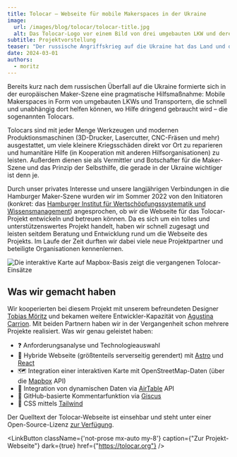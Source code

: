 ```yaml
---
title: Tolocar – Webseite für mobile Makerspaces in der Ukraine
image:
  url: /images/blog/tolocar/tolocar-title.jpg
  alt: Das Tolocar-Logo vor einem Bild von drei umgebauten LKW und deren Besatzung.
subtitle: Projektvorstellung
teaser: "Der russische Angriffskrieg auf die Ukraine hat das Land und die Menschen schwer gezeichnet. Die mobilen Makerspaces namens Tolocar versuchen vor Ort zu reparieren und neue Maker auszubilden. Wir durften die Webseite dafür bauen."
date: 2024-03-01
authors:
  - moritz
---
```


Bereits kurz nach dem russischen Überfall auf die Ukraine formierte sich in der europäischen Maker-Szene eine pragmatische Hilfsmaßnahme: Mobile Makerspaces in Form von umgebauten LKWs und Transportern, die schnell und unabhängig dort helfen können, wo Hilfe dringend gebraucht wird – die sogenannten Tolocars.

Tolocars sind mit jeder Menge Werkzeugen und modernen Produktionsmaschinen (3D-Drucker, Lasercutter, CNC-Fräsen und mehr) ausgestattet, um viele kleinere Kriegsschäden direkt vor Ort zu reparieren und humanitäre Hilfe (in Kooperation mit anderen Hilfsorganisationen) zu leisten. Außerdem dienen sie als Vermittler und Botschafter für die Maker-Szene und das Prinzip der Selbsthilfe, die gerade in der Ukraine wichtiger ist denn je.

Durch unser privates Interesse und unsere langjährigen Verbindungen in die Hamburger Maker-Szene wurden wir im Sommer 2022 von den Initiatoren (konkret: das [Hamburger Institut für Wertschöpfungssystematik und Wissensmanagement](https://www.hiww.de/)) angesprochen, ob wir die Webseite für das Tolocar-Projekt entwickeln und betreuen können. Da es sich um ein tolles und unterstützenswertes Projekt handelt, haben wir schnell zugesagt und leisten seitdem Beratung und Entwicklung rund um die Webseite des Projekts. Im Laufe der Zeit durften wir dabei viele neue Projektpartner und beteiligte Organisationen kennenlernen.

![Die interaktive Karte auf Mapbox-Basis zeigt die vergangenen Tolocar-Einsätze](/images/blog/tolocar/tolocar-map.jpg)

## Was wir gemacht haben
Wir kooperierten bei diesem Projekt mit unserem befreundeten Designer [Tobias Möritz](https://moeritz.io/) und bekamen weitere Entwickler-Kapazität von [Agustina Carrion](https://github.com/Agustina-Carrion). Mit beiden Partnern haben wir in der Vergangenheit schon mehrere Projekte realisiert. Was wir genau geleistet haben:

- ❓ Anforderungsanalyse und Technologieauswahl
- 🎨 Hybride Webseite (größtenteils serverseitig gerendert) mit [Astro](https://astro.build/) und [React](https://react.dev/)
- 🗺️ Integration einer interaktiven Karte mit OpenStreetMap-Daten (über die [Mapbox](https://www.mapbox.com/) API)
- 🧮 Integration von dynamischen Daten via [AirTable](https://www.airtable.com) API
- 💬 GitHub-basierte Kommentarfunktion via [Giscus](https://github.com/giscus/giscus)
- 💅 CSS mittels [Tailwind](https://tailwindcss.com/)

Der Quelltext der Tolocar-Webseite ist einsehbar und steht unter einer Open-Source-Lizenz [zur Verfügung](https://github.com/tolocar-project/website).

<LinkButton
  className={'not-prose mx-auto my-8'}
  caption={"Zur Projekt-Webseite"}
  dark={true}
  href={"https://tolocar.org"}
/>